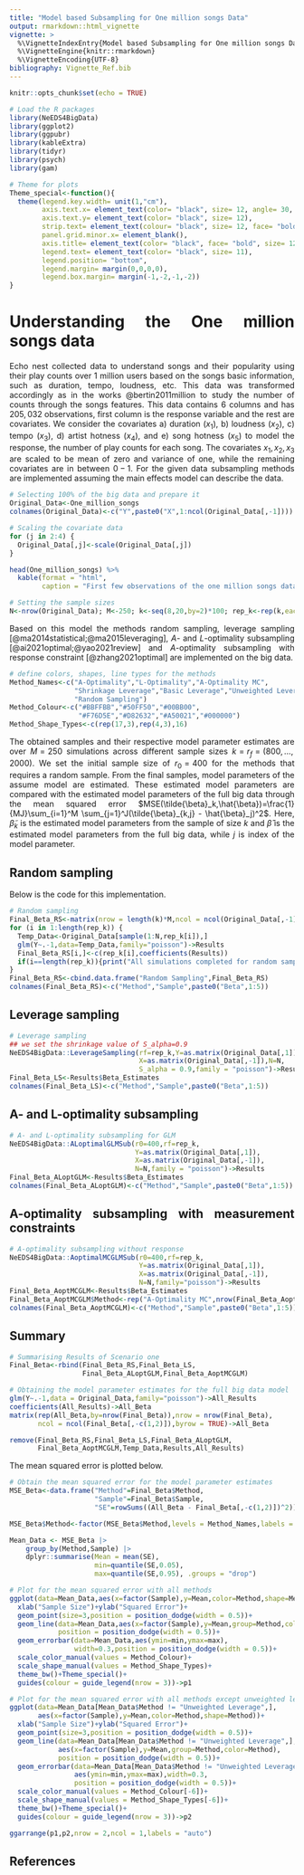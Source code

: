 ```yaml
---
title: "Model based Subsampling for One million songs Data"
output: rmarkdown::html_vignette
vignette: >
  %\VignetteIndexEntry{Model based Subsampling for One million songs Data}
  %\VignetteEngine{knitr::rmarkdown}
  %\VignetteEncoding{UTF-8}
bibliography: Vignette_Ref.bib
---
```


<style>
body {
text-align: justify}
</style>

```r
knitr::opts_chunk$set(echo = TRUE)
```

```r
# Load the R packages
library(NeEDS4BigData)
library(ggplot2)
library(ggpubr)
library(kableExtra)
library(tidyr)
library(psych)
library(gam)

# Theme for plots
Theme_special<-function(){
  theme(legend.key.width= unit(1,"cm"),
        axis.text.x= element_text(color= "black", size= 12, angle= 30, hjust=0.75),
        axis.text.y= element_text(color= "black", size= 12), 
        strip.text= element_text(colour= "black", size= 12, face= "bold"),
        panel.grid.minor.x= element_blank(),
        axis.title= element_text(color= "black", face= "bold", size= 12),
        legend.text= element_text(color= "black", size= 11),
        legend.position= "bottom",
        legend.margin= margin(0,0,0,0),
        legend.box.margin= margin(-1,-2,-1,-2)) 
}
```

# Understanding the One million songs data

Echo nest collected data to understand songs and their popularity using their play counts over 1 million users based on the songs basic information, such as duration, tempo, loudness, etc.
This data was transformed accordingly as in the works @bertin2011million to study the number of counts through the songs features. 
This data contains $6$ columns and has $205,032$ observations, first column is the response variable and the rest are covariates. 
We consider the covariates a) duration ($x_1$), b) loudness ($x_2$), c) tempo ($x_3$), d) artist hotness ($x_4$), and e) song hotness ($x_5$) to model the response, the number of play counts for each song.
The covariates $x_1,x_2,x_3$ are scaled to be mean of zero and variance of one, while the remaining covariates are in between $0-1$.
For the given data subsampling methods are implemented assuming the main effects model can describe the data.

```r
# Selecting 100% of the big data and prepare it
Original_Data<-One_million_songs
colnames(Original_Data)<-c("Y",paste0("X",1:ncol(Original_Data[,-1])))

# Scaling the covariate data
for (j in 2:4) {
  Original_Data[,j]<-scale(Original_Data[,j])
}

head(One_million_songs) %>% 
  kable(format = "html",
        caption = "First few observations of the one million songs data.")

# Setting the sample sizes
N<-nrow(Original_Data); M<-250; k<-seq(8,20,by=2)*100; rep_k<-rep(k,each=M)
```

Based on this model the methods random sampling, leverage sampling [@ma2014statistical;@ma2015leveraging], $A$- and $L$-optimality subsampling [@ai2021optimal;@yao2021review] and $A$-optimality subsampling with response constraint [@zhang2021optimal] are implemented on the big data.

```r
# define colors, shapes, line types for the methods
Method_Names<-c("A-Optimality","L-Optimality","A-Optimality MC",
                "Shrinkage Leverage","Basic Leverage","Unweighted Leverage",
                "Random Sampling")
Method_Colour<-c("#BBFFBB","#50FF50","#00BB00",
                 "#F76D5E","#D82632","#A50021","#000000")
Method_Shape_Types<-c(rep(17,3),rep(4,3),16)
```

The obtained samples and their respective model parameter estimates are over $M=250$ simulations across different sample sizes $k=r_f=(800,\ldots,2000)$. 
We set the initial sample size of $r_0=400$ for the methods that requires a random sample. 
From the final samples, model parameters of the assume model are estimated.
These estimated model parameters are compared with the estimated model parameters of the full big data through the mean squared error $MSE(\tilde{\beta}_k,\hat{\beta})=\frac{1}{MJ}\sum_{i=1}^M \sum_{j=1}^J(\tilde{\beta}_{k,j} - \hat{\beta}_j)^2$. 
Here, $\tilde{\beta}_k$ is the estimated model parameters from the sample of size $k$ and $\hat{\beta}$ is the estimated model parameters from the full big data, while $j$ is index of the model parameter.

## Random sampling

Below is the code for this implementation.

```r
# Random sampling
Final_Beta_RS<-matrix(nrow = length(k)*M,ncol = ncol(Original_Data[,-1])+1)
for (i in 1:length(rep_k)) {
  Temp_Data<-Original_Data[sample(1:N,rep_k[i]),]
  glm(Y~.-1,data=Temp_Data,family="poisson")->Results
  Final_Beta_RS[i,]<-c(rep_k[i],coefficients(Results))
  if(i==length(rep_k)){print("All simulations completed for random sampling")}
}
Final_Beta_RS<-cbind.data.frame("Random Sampling",Final_Beta_RS)
colnames(Final_Beta_RS)<-c("Method","Sample",paste0("Beta",1:5))
```

## Leverage sampling

```r
# Leverage sampling 
## we set the shrinkage value of S_alpha=0.9
NeEDS4BigData::LeverageSampling(rf=rep_k,Y=as.matrix(Original_Data[,1]),
                                X=as.matrix(Original_Data[,-1]),N=N,
                                S_alpha = 0.9,family = "poisson")->Results
Final_Beta_LS<-Results$Beta_Estimates
colnames(Final_Beta_LS)<-c("Method","Sample",paste0("Beta",1:5))
```

## A- and L-optimality subsampling

```r
# A- and L-optimality subsampling for GLM
NeEDS4BigData::ALoptimalGLMSub(r0=400,rf=rep_k,
                               Y=as.matrix(Original_Data[,1]),
                               X=as.matrix(Original_Data[,-1]),
                               N=N,family = "poisson")->Results
Final_Beta_ALoptGLM<-Results$Beta_Estimates
colnames(Final_Beta_ALoptGLM)<-c("Method","Sample",paste0("Beta",1:5))
```

## A-optimality subsampling with measurement constraints

```r
# A-optimality subsampling without response
NeEDS4BigData::AoptimalMCGLMSub(r0=400,rf=rep_k,
                                Y=as.matrix(Original_Data[,1]),
                                X=as.matrix(Original_Data[,-1]),
                                N=N,family="poisson")->Results
Final_Beta_AoptMCGLM<-Results$Beta_Estimates
Final_Beta_AoptMCGLM$Method<-rep("A-Optimality MC",nrow(Final_Beta_AoptMCGLM))
colnames(Final_Beta_AoptMCGLM)<-c("Method","Sample",paste0("Beta",1:5))
```

## Summary

```r
# Summarising Results of Scenario one
Final_Beta<-rbind(Final_Beta_RS,Final_Beta_LS,
                  Final_Beta_ALoptGLM,Final_Beta_AoptMCGLM)

# Obtaining the model parameter estimates for the full big data model
glm(Y~.-1,data = Original_Data,family="poisson")->All_Results
coefficients(All_Results)->All_Beta
matrix(rep(All_Beta,by=nrow(Final_Beta)),nrow = nrow(Final_Beta),
       ncol = ncol(Final_Beta[,-c(1,2)]),byrow = TRUE)->All_Beta

remove(Final_Beta_RS,Final_Beta_LS,Final_Beta_ALoptGLM,
       Final_Beta_AoptMCGLM,Temp_Data,Results,All_Results)
```

The mean squared error is plotted below.

```r
# Obtain the mean squared error for the model parameter estimates
MSE_Beta<-data.frame("Method"=Final_Beta$Method,
                     "Sample"=Final_Beta$Sample,
                     "SE"=rowSums((All_Beta - Final_Beta[,-c(1,2)])^2)) 

MSE_Beta$Method<-factor(MSE_Beta$Method,levels = Method_Names,labels = Method_Names)

Mean_Data <- MSE_Beta |>
    group_by(Method,Sample) |>
    dplyr::summarise(Mean = mean(SE),
                     min=quantile(SE,0.05),
                     max=quantile(SE,0.95), .groups = "drop")

# Plot for the mean squared error with all methods
ggplot(data=Mean_Data,aes(x=factor(Sample),y=Mean,color=Method,shape=Method))+
  xlab("Sample Size")+ylab("Squared Error")+
  geom_point(size=3,position = position_dodge(width = 0.5))+
  geom_line(data=Mean_Data,aes(x=factor(Sample),y=Mean,group=Method,color=Method),
            position = position_dodge(width = 0.5))+
  geom_errorbar(data=Mean_Data,aes(ymin=min,ymax=max),
                width=0.3,position = position_dodge(width = 0.5))+
  scale_color_manual(values = Method_Colour)+
  scale_shape_manual(values = Method_Shape_Types)+
  theme_bw()+Theme_special()+
  guides(colour = guide_legend(nrow = 3))->p1

# Plot for the mean squared error with all methods except unweighted leverage
ggplot(data=Mean_Data[Mean_Data$Method != "Unweighted Leverage",],
       aes(x=factor(Sample),y=Mean,color=Method,shape=Method))+
  xlab("Sample Size")+ylab("Squared Error")+
  geom_point(size=3,position = position_dodge(width = 0.5))+
  geom_line(data=Mean_Data[Mean_Data$Method != "Unweighted Leverage",],
            aes(x=factor(Sample),y=Mean,group=Method,color=Method),
            position = position_dodge(width = 0.5))+
  geom_errorbar(data=Mean_Data[Mean_Data$Method != "Unweighted Leverage",],
                aes(ymin=min,ymax=max),width=0.3,
                position = position_dodge(width = 0.5))+
  scale_color_manual(values = Method_Colour[-6])+
  scale_shape_manual(values = Method_Shape_Types[-6])+
  theme_bw()+Theme_special()+
  guides(colour = guide_legend(nrow = 3))->p2

ggarrange(p1,p2,nrow = 2,ncol = 1,labels = "auto")
```

## References
